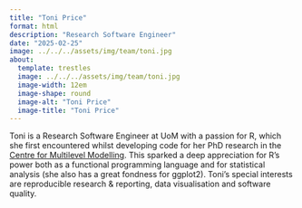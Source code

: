 ```yaml
---
title: "Toni Price"
format: html
description: "Research Software Engineer"
date: "2025-02-25"
image: ../../../assets/img/team/toni.jpg
about:
  template: trestles
  image: ../../../assets/img/team/toni.jpg
  image-width: 12em
  image-shape: round
  image-alt: "Toni Price"
  image-title: "Toni Price"
---
```


<!-- Current team member -->

Toni is a Research Software Engineer at UoM with a passion for R, which she
first encountered whilst developing code for her PhD research in the
[Centre for Multilevel Modelling](https://www.bristol.ac.uk/cmm). This sparked a
deep appreciation for R's power both as a functional programming language and
for statistical analysis (she also has a great fondness for ggplot2). Toni's
special interests are reproducible research & reporting, data visualisation and
software quality.
